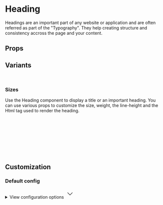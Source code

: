 
<Meta of={HeadingStories} />

# Heading

Headings are an important part of any website or application and are often referred as part of the "Typography". They help creating structure and consistency accross the page and your content.

<Primary />

## Props

<Controls />

## Variants

<br />

### Sizes

Use the Heading component to display a title or an important heading. You can use various props to customize the size, weight, the line-height and the Html tag used to render the heading.

<div className="bg-slate-100 dark:bg-slate-900 p-6 rounded-sm">
  <Story of={HeadingStories.SizeSm} />
  <br />
  <Story of={HeadingStories.SizeMd} />
  <br />
  <Story of={HeadingStories.SizeLg} />
  <br />
  <Story of={HeadingStories.SizeXl} />
  <br />
  <Story of={HeadingStories.Size2Xl} />
  <br />
  <Story of={HeadingStories.Size3Xl} />
</div>

<br />
<br />

## Customization

### Default config

<div className="relative">
  <details className="relative bg-slate-50 border border-slate-200 rounded-lg p-4 [&>summary>svg]:open:-rotate-180">
    <summary className="list-none cursor-pointer">
      <span className="font-sans text-slate-500">View configuration options</span>
      <svg
        className="w-5 h-5 text-slate-500 absolute top-5 end-4 transition-transform duration-300"
        xmlns="http://www.w3.org/2000/svg"
        width="32"
        height="32"
        viewBox="0 0 24 24"
      >
        <path
          fill="none"
          stroke="currentColor"
          strokeLinecap="round"
          strokeLinejoin="round"
          strokeWidth="2"
          d="m6 9l6 6l6-6"
        />
      </svg>
    </summary>

    <div className="!mt-4">
      <pre >
        {JSON.stringify(defaultConfig, null, 2)}
      </pre>
    </div>

  </details>
</div>
